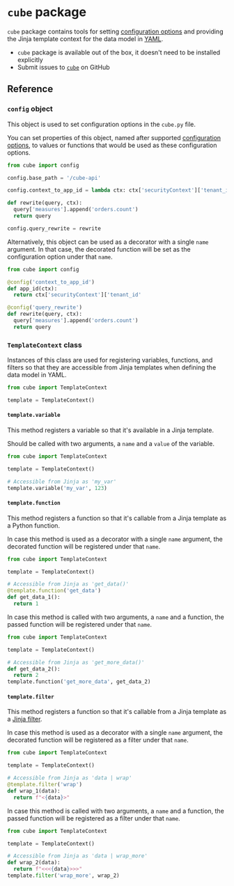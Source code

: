 # `cube` package

`cube` package contains tools for setting [configuration
options][ref-config-options] and providing the Jinja template context for
the data model in [YAML][ref-model-syntax].

* `cube` package is available out of the box, it doesn't need to be installed explicitly
* Submit issues to [`cube`][link-cube-repo-issues] on GitHub

## Reference

### `config` object

This object is used to set configuration options in the `cube.py` file.

You can set properties of this object, named after supported [configuration
options][ref-ref-config-options], to values or functions that would be used
as these configuration options.

```python
from cube import config

config.base_path = '/cube-api'

config.context_to_app_id = lambda ctx: ctx['securityContext']['tenant_id']

def rewrite(query, ctx):
  query['measures'].append('orders.count')
  return query

config.query_rewrite = rewrite
```

Alternatively, this object can be used as a decorator with a single
`name` argument. In that case, the decorated function will be set as the
configuration option under that `name`.

```python
from cube import config

@config('context_to_app_id')
def app_id(ctx):
  return ctx['securityContext']['tenant_id'

@config('query_rewrite')
def rewrite(query, ctx):
  query['measures'].append('orders.count')
  return query
```

### `TemplateContext` class

Instances of this class are used for registering variables, functions, and
filters so that they are accessible from Jinja templates when defining the
data model in YAML.

```python
from cube import TemplateContext

template = TemplateContext()
```

#### `template.variable`

This method registers a variable so that it's available in a Jinja template.

Should be called with two arguments, a `name` and a `value` of the variable.

```python
from cube import TemplateContext

template = TemplateContext()

# Accessible from Jinja as 'my_var'
template.variable('my_var', 123)
```

#### `template.function`

This method registers a function so that it's callable from a Jinja template
as a Python function.

In case this method is used as a decorator with a single `name` argument,
the decorated function will be registered under that `name`.

```python
from cube import TemplateContext

template = TemplateContext()

# Accessible from Jinja as 'get_data()'
@template.function('get_data')
def get_data_1():
  return 1
```

In case this method is called with two arguments, a `name` and a function,
the passed function will be registered under that `name`.

```python
from cube import TemplateContext

template = TemplateContext()

# Accessible from Jinja as 'get_more_data()'
def get_data_2():
  return 2
template.function('get_more_data', get_data_2)
```

#### `template.filter`

This method registers a function so that it's callable from a Jinja template
as a [Jinja filter][link-jinja-filters].

In case this method is used as a decorator with a single `name` argument,
the decorated function will be registered as a filter under that `name`.

```python
from cube import TemplateContext

template = TemplateContext()

# Accessible from Jinja as 'data | wrap'
@template.filter('wrap')
def wrap_1(data):
  return f"<{data}>"
```

In case this method is called with two arguments, a `name` and a function,
the passed function will be registered as a filter under that `name`.

```python
from cube import TemplateContext

template = TemplateContext()

# Accessible from Jinja as 'data | wrap_more'
def wrap_2(data):
  return f"<<<{data}>>>"
template.filter('wrap_more', wrap_2)
```

[link-cube-repo-issues]: https://github.com/cube-js/cube/issues
[link-jinja-filters]: https://jinja.palletsprojects.com/en/3.1.x/templates/#filters

[ref-config-options]: /product/configuration#configuration-options
[ref-ref-config-options]: /reference/configuration/config
[ref-model-syntax]: /product/data-modeling/fundamentals/syntax#model-syntax